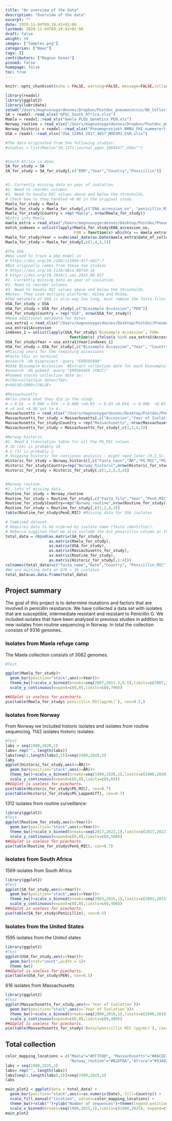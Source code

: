 ```yaml
---
title: "An overview of the data"
description: "Overview of the data"
excerpt: ""
date: 2020-11-04T09:19:42+01:00
lastmod: 2020-11-04T09:19:42+01:00
draft: false
weight: 50
images: ["Samples.png"]
categories: ["News"]
tags: []
contributors: ["Magnus Osnes"]
pinned: false
homepage: false
toc: true
---
```


```r
knitr::opts_chunk$set(echo = FALSE, warning=FALSE, message=FALSE,collapse=T, cache=T, 'styler', tidy.opts=list(strict=T))
```

```r
library(readxl)
library(ggplot2)
library(lubridate)
setwd("/Users/magnusnygardosnes/Dropbox/Postdoc_pneumococcus/00_Collection_overview")
SA = readxl::read_xlsx("GPSC_South_Africa.xlsx")
Maela = readxl::read_xls("maela_PLOS_Genetics_PEN.xls")
Norway_routine = read_xlsx("/Users/magnusnygardosnes/Dropbox/Postdoc_pneumococcus/00_Collection_overview/Nor2018-2022_metadata.xlsx")
Norway_historic = readxl::read_xlsx("Pneumoprosjekt_NMBU_FHI_nummerert_eksportert.xlsx")
USA = readxl::read_xlsx("USA_12864_2017_4017_MOESM1_ESM.xlsx")

#The data originated from the following studies:
#studies = list(Maela="10.1371/journal.pgen.1004547",USA="")


#South Africa is done.
SA_for_study = SA
SA_for_study = SA_for_study[,c("ERR","Year","Country","Penicillin")]


#1. Currently missing data on year of isolation.
#2. Need to reorder columns
#3. Need to handle MIC values above and below the thresholds.
# Check how to they handled <0.06 in the original study. 
Maela_for_study = Maela
Maela_for_study = Maela_for_study[,c("ENA_accession_no", "penicillin_MIC(µg/mL)")]
Maela_for_study$Country = rep("Maela", nrow(Maela_for_study))
#Extra info Maela
maela_extra = read_xlsx("/Users/magnusnygardosnes/Desktop/Postdoc/Pneumo/pneumo_project_Maela/41588_2014_BFng2895_MOESM61_ESM.xlsx")
match_indexes = unlist(lapply(Maela_for_study$ENA_accession_no,
                              FUN = function(x) which(x == maela_extra$ENA_accession_no)))
Maela_for_study$Year = x=decimal_date(as.Date(maela_extra$date_of_collection[match_indexes]))
Maela_for_study = Maela_for_study[,c(1,4,3,2)]

#The USA
#Was used to train a pbp model in
# https://doi.org/10.1186/s12864-017-4017-7
#But originally comes from these two studies
# https://doi.org/10.1128/mBio.00756-16
# https://doi.org/10.1016/j.cmi.2015.08.027
#1. Currently missing data on year of isolation.
#2. Need to reorder columns
#3. Need to handle MIC values above and below the thresholds.
#Notes: They used multiple platforms: HiSeq and MiSeq.
#THe metadata of USA is also way too long, must remove the fasta files not used. 
USA_for_study = USA
USA_for_study = USA_for_study[,c("Biosample Accession","PEN")]
USA_for_study$Country = rep("USA", nrow(USA_for_study))
#Need additional metadata for dates
usa_extra1 = read_xlsx("/Users/magnusnygardosnes/Desktop/Postdoc/Pneumo/pneumo_project_USA_ERR/Extra_1_USA.xlsx",skip=1,col_names=c("CDC_lab_id","Accession","Year"))
usa_extra1$Accession
indexes_1 = unlist(lapply(USA_for_study$`Biosample Accession`, FUN=
                            function(x) ifelse(x %in% usa_extra1$Accession, which(x==usa_extra1$Accession),NA)))
USA_for_study$Year = usa_extra1$Year[indexes_1]
USA_for_study = USA_for_study[,c("Biosample Accession","Year", "Country", "PEN")]
#Missing years for the remaining accessions
#Paste this in terminal
#esearch -db bioproject -query "ERR505998"
#USA$`Biosample Accession` #Extract collection date for each biosample accesssion number
#esearch -db pubmed -query "ERR586469 [PACC]"
#Pubmed stores collection date as:
#<TAG>collection date</TAG>
#<VALUE>2009</VALUE>

#Massachusetts
#Also check what they did in the study. 
# < 0.01 -> 0.008 <.016 -> 0.008 <=0.03 -> 0.03 <0.016 -> 0.008  <0.03 -> 0.015
# >4 and >4.00 set to 4.
Massachusetts = read_xlsx("/Users/magnusnygardosnes/Desktop/Postdoc/Pneumo/Massachusetts/Massachusetts_nature_genetics.xlsx")
Massachusetts_for_study = Massachusetts[,c("Accession","Year of Isolation","Benzylpenicillin MIC (μg/mL)")]
Massachusetts_for_study$Country = rep("Massachusetts", nrow(Massachusetts))
Massachusetts_for_study = Massachusetts_for_study[,c(1,2,4,3)]

#Norway historic.
#1. Need a translation table for all the PG_MIC values
# 16 (24) is probably 16
# 2 (3) is probably 2
# Skipping historic for contionus analysis - might need later (R,I,S). 
Historic_for_study = Norway_historic[,c("Fasta_navn","ÅR","PG_MIC","PG_Lappediff")]
Historic_for_study$Country=rep("Norway_historic",nrow(Historic_for_study))
Historic_for_study = Historic_for_study[,c(1,2,5,3,4)]


#Norway routine.
#1. Lots of missing data.
Routine_for_study = Norway_routine
Routine_for_study = Routine_for_study[,c("Fasta_file","Year","PenG_MIC")]
Routine_for_study$Country=rep("Norway_routine",nrow(Routine_for_study))
Routine_for_study = Routine_for_study[,c(1,2,4,3)]
table(Routine_for_study$PenG_MIC) #Missing data for 556 isolates

# Combined dataset.
# Requires data to be ordered by isolate name (fasta identifier). 
# Rebecca suggsted that we also include the Ast_penicillin column as these affect the MIC 
total_data = rbind(as.matrix(SA_for_study),
                   as.matrix(Maela_for_study),
                   as.matrix(USA_for_study),
                   as.matrix(Massachusetts_for_study),
                   as.matrix(Routine_for_study),
                   as.matrix(Historic_for_study[,1:4]))
colnames(total_data)=c("fasta_name","Date","Country", "Penicillin_MIC")
#We are missing data on 876 + 16 isolates
total_data=as.data.frame(total_data)

```

## Project summary

The goal of this project is to determine mutations and factors that are involved in penicillin resistance. We have collected a data set with isolates that are susceptible, intermediate resistant and resistant to Penicillin G. We included isolates that have been analysed in previous studies in addition to new isolates from routine sequencing in Norway.
In total the collection consists of 9316 genomes.

### Isolates from Maela refuge camp

The Maela collection consists of 3082 genomes.

```r

#Test

ggplot(Maela_for_study)+
  geom_bar(position="stack",aes(x=Year))+
  theme_bw()+scale_x_binned(breaks=seq(2007,2011.5,0.5),limits=c(2007,2011.5), expand=c(0,0))+
  scale_y_continuous(expand=c(0,0),limits=c(0,700))

##GGplot is useless for piecharts.
pie(table(Maela_for_study$`penicillin_MIC(µg/mL)`), cex=0.5,)

```

### Isolates from Norway

From Norway we included historic isolates and isolates from routine sequencing.
1142 isolates historic isolates:

```r
#Test
labs = seq(1980,2020,1)
labs= rep("", length(labs))
labs[seq(1,length(labs),5)]=seq(1980,2020,5)
labs
ggplot(Historic_for_study,aes(x=ÅR))+
  geom_bar(position="stack",aes(x=ÅR))+
  theme_bw()+scale_x_binned(breaks=seq(1980,2020,1),limits=c(1980,2020), expand=c(0,0),labels =labs)+
  scale_y_continuous(expand=c(0,0),limits=c(0,60))
##GGplot is useless for piecharts.
pie(table(Historic_for_study$PG_MIC), cex=0.7)
pie(table(Historic_for_study$PG_Lappediff), cex=0.7)
```

1312 isolates from routine surveillance:

```r
library(ggplot2)
#Test
ggplot(Routine_for_study,aes(x=Year))+
  geom_bar(position="stack",aes(x=Year))+
  theme_bw()+scale_x_binned(breaks=seq(2017,2022,1),limits=c(2017,2022), expand=c(0,0))+
  scale_y_continuous(expand=c(0,0),limits=c(0,500))
##GGplot is useless for piecharts.
pie(table(Routine_for_study$PenG_MIC), cex=0.7)

```

### Isolates from South Africa 
1569 isolates from South Africa

```r
library(ggplot2)
#Test
ggplot(SA_for_study,aes(x=Year))+
  geom_bar(position="stack",aes(x=Year))+
  theme_bw()+scale_x_binned(breaks=seq(2003,2015,1),limits=c(2003,2015), expand=c(0,0))+
  scale_y_continuous(expand=c(0,0),limits=c(0,400))
##GGplot is useless for piecharts.
pie(table(SA_for_study$Penicillin), cex=0.5)

```

### Isolates from the United States
1595 isolates from the United states
```r
library(ggplot2)
#Test
ggplot(USA_for_study,aes(x=Year))+
  geom_bar(stat="count",width = 1)+
  theme_bw()
##GGplot is useless for piecharts.
pie(table(USA_for_study$PEN), cex=0.5)

```

616 isolates from Massachusetts 
```r
library(ggplot2)
#Test
ggplot(Massachusetts_for_study,aes(x=`Year of Isolation`))+
  geom_bar(position="stack",aes(x=`Year of Isolation`))+
  theme_bw()+scale_x_binned(breaks=seq(2000,2010,1),limits=c(2000,2010), expand=c(0,0))+
  scale_y_continuous(expand=c(0,0),limits=c(0,400))
##GGplot is useless for piecharts.
pie(table(Massachusetts_for_study$`Benzylpenicillin MIC (μg/mL)`), cex=0.5)

```




## Total collection

```r
color_mapping_locations = c("Maela"="#FF7F00", "Massachusetts"="#A6CEE3", "Norway_historic"="#1F78B4",
                            "Norway_routine"="#B2DF8A","Africa"="#33A02C","USA"="#FB9A99","nd"="black")
labs = seq(1980,2025,1)
labs= rep("", length(labs))
labs[seq(1,length(labs),5)]=seq(1980,2025,5)
labs

main_plot2 = ggplot(data = total_data) +
  geom_bar(position="stack",aes(x=as.numeric(Date), fill=Country)) + 
  scale_fill_manual("location", values=color_mapping_locations) +
  theme_bw()+xlab("")+ylab("Number of sequences")+theme(legend.position = "top") + 
  scale_x_binned(breaks=seq(1980,2025,1),limits=c(1980,2025), expand=c(0,0),labels =labs)+xlab("Collection date")
main_plot2
```


 <!-- ![Intergalactic train](intergalactic4.png "Test") --> 

